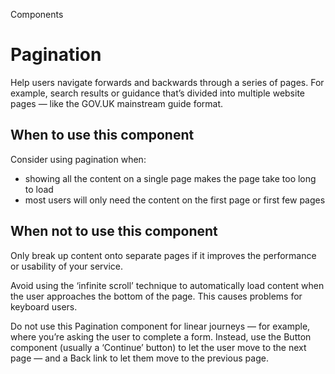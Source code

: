 
<Meta title="Pagination" />

<Hint>Components</Hint>

# Pagination

Help users navigate forwards and backwards through a series of pages. For example, search results or guidance that’s divided into multiple website pages — like the GOV.UK mainstream guide format.

<Canvas>
  <Story of={PaginationStories.primary} />
</Canvas>

## When to use this component

Consider using pagination when:

- showing all the content on a single page makes the page take too long to load
- most users will only need the content on the first page or first few pages

## When not to use this component

Only break up content onto separate pages if it improves the performance or usability of your service.

Avoid using the ‘infinite scroll’ technique to automatically load content when the user approaches the bottom of the page. This causes problems for keyboard users.

Do not use this Pagination component for linear journeys — for example, where you’re asking the user to complete a form. Instead, use the Button component (usually a ‘Continue’ button) to let the user move to the next page — and a Back link to let them move to the previous page.


